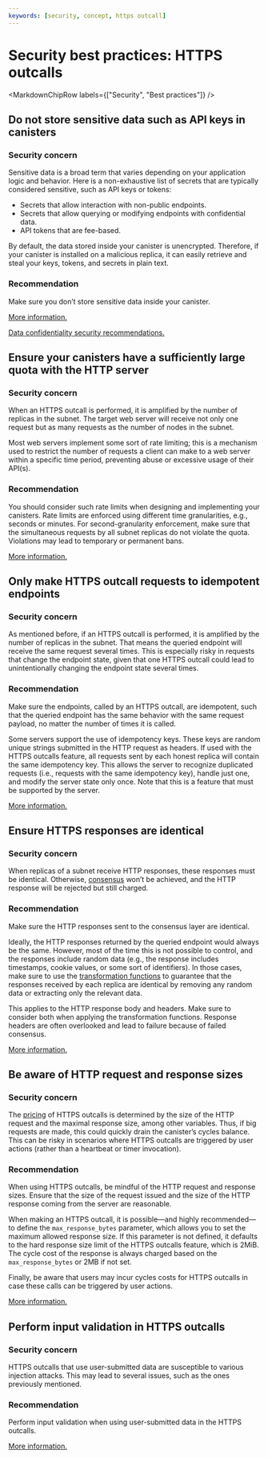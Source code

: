 ```yaml
---
keywords: [security, concept, https outcall]
---
```



# Security best practices: HTTPS outcalls

<MarkdownChipRow labels={["Security", "Best practices"]} />

## Do not store sensitive data such as API keys in canisters

### Security concern

Sensitive data is a broad term that varies depending on your application logic and behavior. Here is a non-exhaustive list of secrets that are typically considered sensitive, such as API keys or tokens:
* Secrets that allow interaction with non-public endpoints.
* Secrets that allow querying or modifying endpoints with confidential data.
* API tokens that are fee-based.

By default, the data stored inside your canister is unencrypted. Therefore, if your canister is installed on a malicious replica, it can easily retrieve and steal your keys, tokens, and secrets in plain text.

### Recommendation

Make sure you don’t store sensitive data inside your canister.

[More information.](/docs/references/https-outcalls-how-it-works#compromised-replicas)

[Data confidentiality security recommendations.](/docs/building-apps/security/misc#data-confidentiality-on-the-internet-computer)

## Ensure your canisters have a sufficiently large quota with the HTTP server

### Security concern

When an HTTPS outcall is performed, it is amplified by the number of replicas in the subnet. The target web server will receive not only one request but as many requests as the number of nodes in the subnet.

Most web servers implement some sort of rate limiting; this is a mechanism used to restrict the number of requests a client can make to a web server within a specific time period, preventing abuse or excessive usage of their API(s).

### Recommendation

You should consider such rate limits when designing and implementing your canisters. Rate limits are enforced using different time granularities, e.g., seconds or minutes. For second-granularity enforcement, make sure that the simultaneous requests by all subnet replicas do not violate the quota. Violations may lead to temporary or permanent bans.

[More information.](/docs/references/https-outcalls-how-it-works#rate-limiting-by-servers)

## Only make HTTPS outcall requests to idempotent endpoints

### Security concern

As mentioned before, if an HTTPS outcall is performed, it is amplified by the number of replicas in the subnet. That means the queried endpoint will receive the same request several times. This is especially risky in requests that change the endpoint state, given that one HTTPS outcall could lead to unintentionally changing the endpoint state several times.

### Recommendation

Make sure the endpoints, called by an HTTPS outcall, are idempotent, such that the queried endpoint has the same behavior with the same request payload, no matter the number of times it is called.

Some servers support the use of idempotency keys. These keys are random unique strings submitted in the HTTP request as headers. If used with the HTTPS outcalls feature, all requests sent by each honest replica will contain the same idempotency key. This allows the server to recognize duplicated requests (i.e., requests with the same idempotency key), handle just one, and modify the server state only once. Note that this is a feature that must be supported by the server.

[More information.](/docs/references/https-outcalls-how-it-works#post-requests-must-be-idempotent)

## Ensure HTTPS responses are identical

### Security concern

When replicas of a subnet receive HTTP responses, these responses must be identical. Otherwise, [consensus](https://learn.internetcomputer.org/hc/en-us/articles/34207558615956-Consensus) won’t be achieved, and the HTTP response will be rejected but still charged.

### Recommendation

Make sure the HTTP responses sent to the consensus layer are identical.

Ideally, the HTTP responses returned by the queried endpoint would always be the same. However, most of the time this is not possible to control, and the responses include random data (e.g., the response includes timestamps, cookie values, or some sort of identifiers). In those cases, make sure to use the [transformation functions](/docs/references/https-outcalls-how-it-works#transformation-function) to guarantee that the responses received by each replica are identical by removing any random data or extracting only the relevant data.

This applies to the HTTP response body and headers. Make sure to consider both when applying the transformation functions. Response headers are often overlooked and lead to failure because of failed consensus.

[More information.](/docs/references/https-outcalls-how-it-works#responses-must-be-similar)

## Be aware of HTTP request and response sizes

### Security concern

The [pricing](/docs/references/https-outcalls-how-it-works#pricing) of HTTPS outcalls is determined by the size of the HTTP request and the maximal response size, among other variables. Thus, if big requests are made, this could quickly drain the canister’s cycles balance. This can be risky in scenarios where HTTPS outcalls are triggered by user actions (rather than a heartbeat or timer invocation).

### Recommendation

When using HTTPS outcalls, be mindful of the HTTP request and response sizes. Ensure that the size of the request issued and the size of the HTTP response coming from the server are reasonable.

When making an HTTPS outcall, it is possible—and highly recommended—to define the `max_response_bytes` parameter, which allows you to set the maximum allowed response size. If this parameter is not defined, it defaults to the hard response size limit of the HTTPS outcalls feature, which is 2MiB. The cycle cost of the response is always charged based on the `max_response_bytes` or 2MB if not set.

Finally, be aware that users may incur cycles costs for HTTPS outcalls in case these calls can be triggered by user actions.

[More information.](/docs/references/https-outcalls-how-it-works#recipe-for-coding-a-canister-http-call)

## Perform input validation in HTTPS outcalls

### Security concern

HTTPS outcalls that use user-submitted data are susceptible to various injection attacks. This may lead to several issues, such as the ones previously mentioned.

### Recommendation

Perform input validation when using user-submitted data in the HTTPS outcalls.

[More information.](https://cheatsheetseries.owasp.org/cheatsheets/Input_Validation_Cheat_Sheet.html)


